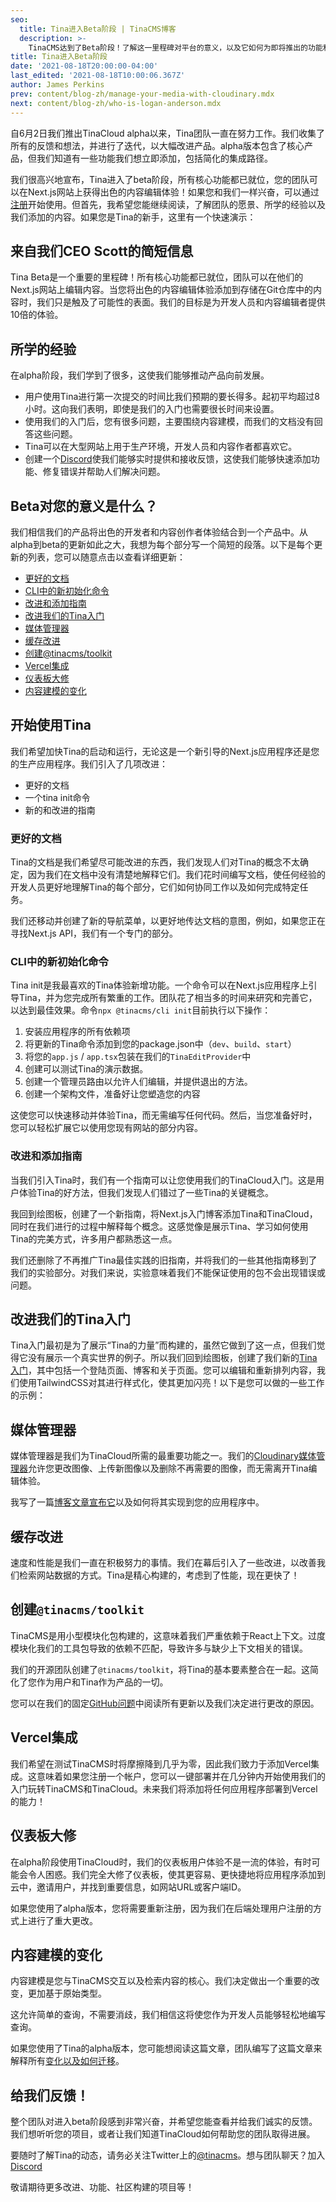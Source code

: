 ```yaml
---
seo:
  title: Tina进入Beta阶段 | TinaCMS博客
  description: >-
    TinaCMS达到了Beta阶段！了解这一里程碑对平台的意义，以及它如何为即将推出的功能和改进铺平道路。
title: Tina进入Beta阶段
date: '2021-08-18T20:00:00-04:00'
last_edited: '2021-08-18T10:00:06.367Z'
author: James Perkins
prev: content/blog-zh/manage-your-media-with-cloudinary.mdx
next: content/blog-zh/who-is-logan-anderson.mdx
---
```


自6月2日我们推出TinaCloud alpha以来，Tina团队一直在努力工作。我们收集了所有的反馈和想法，并进行了迭代，以大幅改进产品。alpha版本包含了核心产品，但我们知道有一些功能我们想立即添加，包括简化的集成路径。

我们很高兴地宣布，Tina进入了beta阶段，所有核心功能都已就位，您的团队可以在Next.js网站上获得出色的内容编辑体验！如果您和我们一样兴奋，可以通过[注册](https://app.tina.io/register)开始使用。但首先，我希望您能继续阅读，了解团队的愿景、所学的经验以及我们添加的内容。如果您是Tina的新手，这里有一个快速演示：

<WebmEmbed embedSrc="/img/blog/tina-is-in-beta/Beta_Launch_Demo.webm" />

## 来自我们CEO Scott的简短信息

Tina Beta是一个重要的里程碑！所有核心功能都已就位，团队可以在他们的Next.js网站上编辑内容。当您将出色的内容编辑体验添加到存储在Git仓库中的内容时，我们只是触及了可能性的表面。我们的目标是为开发人员和内容编辑者提供10倍的体验。

## 所学的经验

在alpha阶段，我们学到了很多，这使我们能够推动产品向前发展。

* 用户使用Tina进行第一次提交的时间比我们预期的要长得多。起初平均超过8小时。这向我们表明，即使是我们的入门也需要很长时间来设置。
* 使用我们的入门后，您有很多问题，主要围绕内容建模，而我们的文档没有回答这些问题。
* Tina可以在大型网站上用于生产环境，开发人员和内容作者都喜欢它。
* 创建一个[Discord](https://discord.gg/njvZZYHj2Q)使我们能够实时提供和接收反馈，这使我们能够快速添加功能、修复错误并帮助人们解决问题。

## Beta对您的意义是什么？

我们相信我们的产品将出色的开发者和内容创作者体验结合到一个产品中。从alpha到beta的更新如此之大，我想为每个部分写一个简短的段落。以下是每个更新的列表，您可以随意点击以查看详细更新：

* [更好的文档](#better-documentation)
* [CLI中的新初始化命令](#a-new-initialize-command-in-the-cli)
* [改进和添加指南](#improving-and-adding-guides)
* [改进我们的Tina入门](#improving-our-tina-starter)
* [媒体管理器](#media-manager)
* [缓存改进](#caching-improvements)
* [创建@tinacms/toolkit](#creating-tinacmstoolkit)
* [Vercel集成](#vercel-integration)
* [仪表板大修](#dashboard-overhaul)
* [内容建模的变化](#changes-to-content-modeling)

<Callout title="准备好开始了吗？" description="快速使用TinaCloud运行一个网站！" url="/docs/setup-overview/" buttonText="快速入门指南" />

## 开始使用Tina

我们希望加快Tina的启动和运行，无论这是一个新引导的Next.js应用程序还是您的生产应用程序。我们引入了几项改进：

* 更好的文档
* 一个tina init命令
* 新的和改进的指南

### 更好的文档

Tina的文档是我们希望尽可能改进的东西，我们发现人们对Tina的概念不太确定，因为我们在文档中没有清楚地解释它们。我们花时间编写文档，使任何经验的开发人员更好地理解Tina的每个部分，它们如何协同工作以及如何完成特定任务。

我们还移动并创建了新的导航菜单，以更好地传达文档的意图，例如，如果您正在寻找Next.js API，我们有一个专门的部分。

### CLI中的新初始化命令

Tina init是我最喜欢的Tina体验新增功能。一个命令可以在Next.js应用程序上引导Tina，并为您完成所有繁重的工作。团队花了相当多的时间来研究和完善它，以达到最佳效果。命令`npx @tinacms/cli init`目前执行以下操作：

1. 安装应用程序的所有依赖项
2. 将更新的Tina命令添加到您的package.json中（`dev`、`build`、`start`）
3. 将您的`app.js` / `app.tsx`包装在我们的`TinaEditProvider`中
4. 创建可以测试Tina的演示数据。
5. 创建一个管理员路由以允许人们编辑，并提供退出的方法。
6. 创建一个架构文件，准备好让您塑造您的内容

这使您可以快速移动并体验Tina，而无需编写任何代码。然后，当您准备好时，您可以轻松扩展它以使用您现有网站的部分内容。

### 改进和添加指南

当我们引入Tina时，我们有一个指南可以让您使用我们的TinaCloud入门。这是用户体验Tina的好方法，但我们发现人们错过了一些Tina的关键概念。

我回到绘图板，创建了一个新指南，将Next.js入门博客添加Tina和TinaCloud，同时在我们进行的过程中解释每个概念。这感觉像是展示Tina、学习如何使用Tina的完美方式，许多用户都熟悉这一点。

我们还删除了不再推广Tina最佳实践的旧指南，并将我们的一些其他指南移到了我们的实验部分。对我们来说，实验意味着我们不能保证使用的包不会出现错误或问题。

## 改进我们的Tina入门

Tina入门最初是为了展示“Tina的力量”而构建的，虽然它做到了这一点，但我们觉得它没有展示一个真实世界的例子。所以我们回到绘图板，创建了我们新的[Tina入门](/docs/introduction/using-starter)，其中包括一个登陆页面、博客和关于页面。您可以编辑和重新排列内容，我们使用TailwindCSS对其进行样式化，使其更加闪亮！以下是您可以做的一些工作的示例：

<WebmEmbed embedSrc="/img/blog/tinacms-is-in-beta/edit-alongside-content.webm" />

## 媒体管理器

媒体管理器是我们为TinaCloud所需的最重要功能之一。我们的[Cloudinary媒体管理器](/docs/reference/media/external/cloudinary/)允许您更改图像、上传新图像以及删除不再需要的图像，而无需离开Tina编辑体验。

我写了一篇[博客文章宣布它](/blog/manage-your-media-with-cloudinary/)以及如何将其实现到您的应用程序中。

## 缓存改进

速度和性能是我们一直在积极努力的事情。我们在幕后引入了一些改进，以改善我们检索网站数据的方式。Tina是精心构建的，考虑到了性能，现在更快了！

## 创建`@tinacms/toolkit`

TinaCMS是用小型模块化包构建的，这意味着我们严重依赖于React上下文。过度模块化我们的工具包导致的依赖不匹配，导致许多与缺少上下文相关的错误。

我们的开源团队创建了`@tinacms/toolkit`，将Tina的基本要素整合在一起。这简化了您作为用户和Tina作为产品的一切。

您可以在我们的固定[GitHub问题](https://github.com/tinacms/tinacms/issues/1898)中阅读所有更新以及我们决定进行更改的原因。

## Vercel集成

我们希望在测试TinaCMS时将摩擦降到几乎为零，因此我们致力于添加Vercel集成。这意味着如果您注册一个帐户，您可以一键部署并在几分钟内开始使用我们的入门玩转TinaCMS和TinaCloud。未来我们将添加将任何应用程序部署到Vercel的能力！

## 仪表板大修

在alpha阶段使用TinaCloud时，我们的仪表板用户体验不是一流的体验，有时可能会令人困惑。我们完全大修了仪表板，使其更容易、更快捷地将应用程序添加到云中，邀请用户，并找到重要信息，如网站URL或客户端ID。

如果您使用了alpha版本，您将需要重新注册，因为我们在后端处理用户注册的方式上进行了重大更改。

## 内容建模的变化

内容建模是您与TinaCMS交互以及检索内容的核心。我们决定做出一个重要的改变，更加基于原始类型。

这允许简单的查询，不需要消歧，我们相信这将使您作为开发人员能够轻松地编写查询。

如果您使用了Tina的alpha版本，您可能想阅读这篇文章，团队编写了这篇文章来解释所有[变化以及如何迁移](/docs/tinacloud/migration-overview/)。

## 给我们反馈！

整个团队对进入beta阶段感到非常兴奋，并希望您能查看并给我们诚实的反馈。我们想听听您的项目，或者让我们知道TinaCloud如何帮助您的团队取得进展。

要随时了解Tina的动态，请务必关注Twitter上的[@tinacms](https://twitter.com/tinacms)。想与团队聊天？加入[Discord](https://discord.gg/njvZZYHj2Q)

敬请期待更多改进、功能、社区构建的项目等！